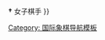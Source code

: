 {{Navbox
|state = autocollapse
|name  = 中国国际象棋特级大师
|title = {{CHN}}[[国际象棋特级大师]]
|listclass = hlist
|group1 = 现役
|list1  = 
* [[徐俊 (国际象棋棋手)|徐俊]]
* [[章钟]]
* [[卜祥志]]
* [[张鹏翔 (棋手)|张鹏翔]]
* [[李师龙]]
* [[倪华]]
* [[王玥]]
* [[赵骏]]
* [[周健超]]
* [[李超 (棋手)|李超]]
* [[赵雪]]†
* [[温阳]]
* [[周唯奇]]
* [[侯逸凡]]†
* [[王锐 (棋手)|王锐]]
* [[余泱漪]]
* [[丁立人]]
* [[修德顺]]
* [[卢尚磊]]
* [[余瑞源]]
* [[马群]]
* [[高睿 (棋手)|高睿]]
* [[曾重生]]
* [[韦奕]]
* [[居文君]]†
* [[刘庆南]]
* [[白金石]]
* [[林晨]]
* [[万云国]]
* [[雷挺婕]]†
* [[谭中怡]]†
* [[许翔宇]]
* [[徐英伦]]
* [[房宇翔]]
* [[刘言 (棋手)|刘言]]
* [[李荻]]
* [[徐译]]

|group2 = 退役
|list2 =
* [[叶荣光]]
* [[谢军 (棋手)|谢军]]†
* [[叶江川]]
* [[汪自力]]
* [[彭小民]]
* [[梁金荣]]
* [[吴少彬]]*
* [[吴文瑾]]
* [[諸宸]]*†
* [[梁充]]
* [[余少腾]]
* [[许昱华]]†
* [[王皓 (国际象棋棋手)|王皓]]
|below = '''*''' 已不属于[[中国国际象棋协会]]{{.w}}'''†''' 女子棋手
}}<noinclude>
[[Category: 国际象棋导航模板]]
</noinclude>